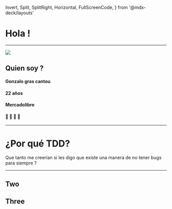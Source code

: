   Invert,
  Split,
  SplitRight,
  Horizontal,
  FullScreenCode,
} from '@mdx-deck/layouts'



<Invert>

# Hola !

</Invert>

---

<Invert>
<Split>

![](./src/images/bar.png)

## Quien soy ?

<Appear>

#### Gonzalo gras cantou 
#### 22 años 
#### Mercadolibre  
#### :dog: :dog: :dog: :dog:

</Appear>

</Split>
</Invert>

---

# ¿Por qué TDD?

<Notes>Que tanto me creerian si les digo que existe una manera de no tener bugs para siempre ?</Notes>

---

<Appear>

## Two
## Three

</Appear>